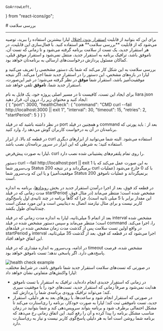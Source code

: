    GoArrowLeft,
} from "react-icons/go";


<Layout>
<Head>
<title>مستندات بررسی سلامت پلتفرم  - لیارا</title>
</Head>
# بررسی سلامت
<hr className="mb-2" />
برای این که بتوانید از قابلیت <a href="../zero-downtime-deployment" className="text-[#2196f3] ">استقرار بدون اختلال</a> لیارا بیشترین استفاده را ببرید، توصیه می‌شود که از قابلیت **بررسی سلامت** هم استفاده کنید.
با فعال‌سازی این قابلیت، در هر استقرار جدید، یک تست از سلامت برنامه گرفته می‌شود و تا زمانی که تست آن، ناموفق باشد، ترافیک برنامه به استقرار جدید، منتقل نمی‌شود و استقرار موفق قبلی، کماکان مسئول پردازش درخواست‌های ارسالی به برنامه‌تان خواهد بود.
<div className='h-4' />

بررسی سلامت به این شکل کار می‌کند که شما یک دستور مشخصی را تعریف می‌کنید و لیارا در بازه‌های مشخص، این دستور را در استقرار جدید شما اجرا می‌کند. اگر نتیجه موفقیت‌آمیز باشد، استقرار شما **موفق** در نظر گرفته می‌شود؛ در غیر این‌صورت، استقرار جدید شما، **ناموفق** تلقی خواهد شد.

<Section id="make-health-check-connection" title="ایجاد تست بررسی سلامت" />
برای ایجاد این تست، کافیست تا در مسیر اصلی پروژه خود، یک فایل به نام <Important>liara.json</Important> ایجاد کنید و محتوای زیر را، درون آن، قرار دهید:
<div className='h-2' />
<div dir="ltr">
<Highlight className="json">
    {`{
  "port": 3000,
  "healthCheck": {
    "command": "CMD curl --fail http://localhost:3000 || exit 1",
    "interval": 30, 
    "timeout": 15,
    "retries": 2,
    "startPeriod": 5
   }
}`}
</Highlight>
</div>
<div className='h-2' />

<Alert variant="info">
<p>
در نظر داشته باشید که در فیلد <Important>port</Important> و همچنین در فیلد <Important>command</Important> بعد از <Important>:</Important> باید پورتی که برنامه‌تان در آن به درخواست کاربران گوش می‌دهد را، وارد کنید.
</p>
</Alert>
<div className='h-2' />

در قطعه کد بالا، از ابزار <Important>curl</Important> استفاده می‌شود. البته شما می‌توانید از ابزارهای دیگری استفاده کنید؛ به شرطی که این ابزار در سرور برنامه‌تان نصب باشد. 
<div className='h-2' />

<Alert variant="info">
<p>
 لیارا به صورت پیش‌فرض، <Important>curl</Important> را روی تمام پلتفرم‌های پشتیبانی شده نصب دارد. 
</p>
</Alert>
<div className='h-2' />
دستور <Important>curl --fail http://localhost:port || exit 1</Important> به این صورت عمل می‌کند که یا وب‌سرور شما Status 200 برمیگرداند و در نتیجه curl با کد 0 خارج می‌شود (عملیات موفقیت‌آمیز) و یا این که وب‌سرور شما Status 200 برنمیگرداند و عملیات ناموفق است.
<div className='h-4' />

در قطعه کد فوق، بعد از اجرا درآمدن استقرار جدید در بخش <a href="../events" className="text-[#2196f3] ">رویدادها</a>، برنامه به اندازه مدت زمانی که در فیلد <Important>startPeriod</Important> مشخص شده است؛ منتظر می‌ماند (در مثال فوق، این مقدار برابر با 5 میلی ثانیه است). چرا که گاهاً برنامه در چند ثانیه‌ی اول پاسخ‌گوی کاربر نیست و برای مثال نیازمند اتصال به دیتابیس است و این مورد ممکن است چندثانیه‌ای طول بکشد.
<div className='h-4' />

بعد از اتمام 5 میلی‌ثانیه، لیارا به اندازه مدت زمانی که در فیلد <Important>interval</Important> مشخص شده است؛ منتظر می‌ماند و سپس دستور مشخص شده در فیلد <Important>command</Important> را، اجرا می‌کند. در واقع اولین تست سلامت پس از گذشت مدت زمان مشخص شده در فیلدهای <Important>startPeriod</Important> و <Important>interval</Important> اجرا می‌شود که در قطعه کد فوق، بعد از گذشت 35 میلی‌ثانیه، این اتفاق خواهد افتاد.
<div className='h-4' />

در ادامه، وب‌سرور به اندازه مقداری که در فیلد <Important>timeout</Important> مشخص شده، فرصت پاسخ‌دهی دارد. اگر پاسخی ندهد؛ تست ناموفق خواهد بود.

<div className="h-4" />
<img src="https://files.liara.ir/liara/docs/health-check.jpg" alt="health check example"/>
<div className="h-4" />

<Section id='failed-deployment' title="عملکرد لیارا در استقرارهای ناموفق" />
در صورتی که تست‌های سلامت استقرار جدید شما ناموفق باشد، در شرایط مختلف، لیارا واکنش‌های متفاوتی نشان خواهد داد:
<div className="h-4" />

<ul>
    <li>در زمانی که استقرار جدیدی انجام داده‌اید، ترافیک به استقرار با تست ناموفق هدایت نمی‌شود و صرفاً زمانی که استقرار جدید، تست‌های خود را با موفقیت سپری کند؛ می‌تواند ترافیک ورودی برنامه‌ی شما را پردازش کند.</li>
    <li>در صورتی که استقرار انجام شود و ساعت‌ها، یا روزهای بعد به هر دلیلی، استقرار جدید، تست ناموفقی ثبت کند؛ لیارا به صورت خودکار، برنامه را ری‌استارت می‌کند تا مشکل احتمالی برطرف شود و برنامه بتواند سرویس‌دهی کند و شما بتوانید در زمان مناسب مشکل برنامه را پیدا کرده و آن را رفع کنید. این اتفاق زمانی رخ می‌دهد که برنامه شما روشن است اما به هر دلیلی پاسخ‌گوی کاربر نیست و نیاز به ری‌استارت دارد.</li>
</ul>

</Layout>